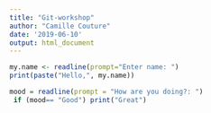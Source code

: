 ```yaml
---
title: "Git-workshop"
author: "Camille Couture"
date: '2019-06-10'
output: html_document
---
```


```r
my.name <- readline(prompt="Enter name: ")
print(paste("Hello,", my.name))

mood = readline(prompt = "How are you doing?: ")
 if (mood== "Good") print("Great")
```


